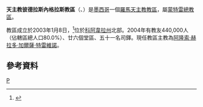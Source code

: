 {{Infobox Roman Catholic diocese
|Roman Catholic Diocese of = 天主教彼德拉斯內格拉斯教區
|Latin name of diocese = Dioecesis Saxanigrensis
|image =
|caption =
|location = [[墨西哥|墨西哥]]
|territory = [[科阿韋拉州|科阿韋拉州]]北部
|population =269,141
|rite = 拉丁禮
|patron = 
|province = 蒙特雷
|established = 2003年
|cathedral = 基督君王殉道者主教座堂
|副主教座堂 =
|leadership = 主教
|website = http://www.diocesispn.org/
|教宗 = 
|metropolitan =
|ordinary = 阿隆索·赫拉多·加爾薩·特雷維諾
|coadjutor bishop = 
|emeritus = 
}}

'''天主教彼德拉斯內格拉斯教區'''（{{lang-la|Dioecesis Saxanigrensis}}、{{lang-es|Diócesis de Piedras Negras}}）是[[墨西哥|墨西哥]]一個[[羅馬天主教|羅馬天主教]][[教區|教區]]，屬[[天主教蒙特雷總教區|蒙特雷總教區]]。

教區成立於2003年1月8日，<ref>{{Cite web |url=http://www.vatican.va/holy_father/john_paul_ii/apost_constitutions/documents/hf_jp-ii_apc_20030108_saxanigrensis_lt.html |title=成立教區的宗座憲令 |access-date=2013-09-22 |archive-date=2014-05-18 |archive-url=https://web.archive.org/web/20140518003342/http://www.vatican.va/holy_father/john_paul_ii/apost_constitutions/documents/hf_jp-ii_apc_20030108_saxanigrensis_lt.html |dead-url=no }}</ref>位於[[科阿韋拉州|科阿韋拉州]]北部。2004年有教友440,000人（佔轄區總人口80.0%）、廿六個堂區、五十一名司鐸。現任教區主教為[[阿隆索·赫拉多·加爾薩·特雷維諾|阿隆索·赫拉多·加爾薩·特雷維諾]]。

==參考資料==
{{reflist}}
{{墨西哥天主教教區}}
[[Category:墨西哥天主教教區|P]]